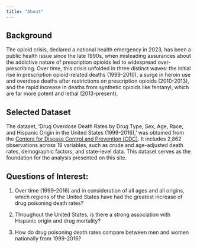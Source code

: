 ```yaml
---
title: "About"
---
```


## Background
The opioid crisis, declared a national health emergency in 2023, has been a public health issue since the late 1990s, when misleading assurances about the addictive nature of prescription opioids led to widespread over-prescribing. Over time, this crisis unfolded in three distinct waves: the initial rise in prescription opioid-related deaths (1999-2010), a surge in heroin use and overdose deaths after restrictions on prescription opioids (2010-2013), and the rapid increase in deaths from synthetic opioids like fentanyl, which are far more potent and lethal (2013-present).

## Selected Dataset

The dataset, ‘Drug Overdose Death Rates by Drug Type, Sex, Age, Race, and Hispanic Origin in the United States (1999-2016),’ was obtained from the [Centers for Disease Control and Prevention (CDC)](https://data.cdc.gov/NCHS/NCHS-Drug-Poisoning-Mortality-by-State-United-Stat/xbxb-epbu/about_data). It includes 2,862 observations across 19 variables, such as crude and age-adjusted death rates, demographic factors, and state-level data. This dataset serves as the foundation for the analysis presented on this site.

## Questions of Interest:

1.  Over time (1999-2016) and in consideration of all ages and all origins, which regions of the United States have had the greatest increase of drug poisoning death rates?

2.  Throughout the United States, is there a strong association with Hispanic origin and drug mortality?

3.  How do drug poisoning death rates compare between men and women nationally from 1999-2016?
